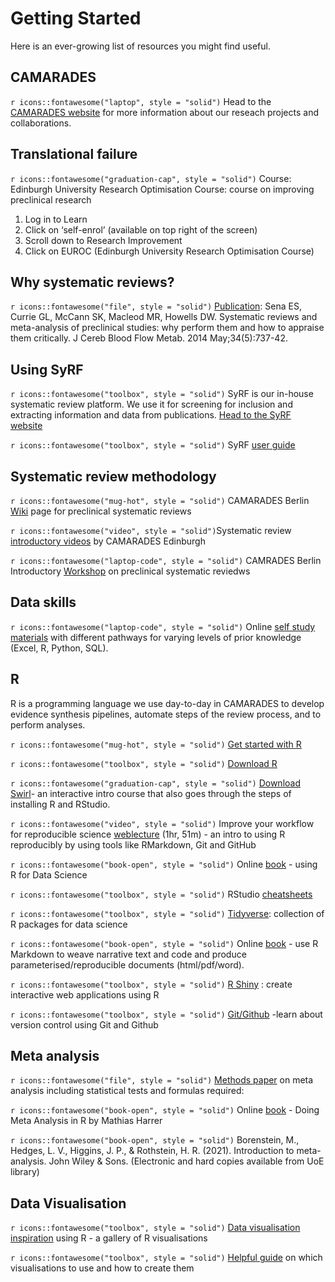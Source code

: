 # Getting Started

Here is an ever-growing list of resources you might find useful.

## CAMARADES 

 `r icons::fontawesome("laptop", style = "solid")` Head to the [CAMARADES website](https://www.ed.ac.uk/clinical-brain-sciences/research/camarades/about-camarades) for more information about our reseach projects and collaborations.

## Translational failure 

 `r icons::fontawesome("graduation-cap", style = "solid")` Course: Edinburgh University Research Optimisation Course: course on improving preclinical research 

1. Log in to Learn 
2. Click on ‘self-enrol’ (available on top right of the screen)
3. Scroll down to Research Improvement 
4. Click on EUROC (Edinburgh University Research Optimisation Course)

## Why systematic reviews?

 `r icons::fontawesome("file", style = "solid")` [Publication](https://pubmed.ncbi.nlm.nih.gov/24549183/): Sena ES, Currie GL, McCann SK, Macleod MR, Howells DW. Systematic reviews and meta-analysis of preclinical studies: why perform them and how to appraise them critically. J Cereb Blood Flow Metab. 2014 May;34(5):737-42.

## Using SyRF

 `r icons::fontawesome("toolbox", style = "solid")` SyRF is our in-house systematic review platform. We use it for screening for inclusion and extracting information and data from publications. [Head to the SyRF website](syrf.org.uk) 

 `r icons::fontawesome("toolbox", style = "solid")` SyRF [user guide](https://assets.syrf.org.uk/guides/SyRF_User_Guide.pdf)

 
## Systematic review methodology
 `r icons::fontawesome("mug-hot", style = "solid")` CAMARADES Berlin [Wiki](http://camarades.de/ - wiki for preclinical SRs) page for  preclinical systematic reviews

 `r icons::fontawesome("video", style = "solid")`Systematic review [introductory videos](https://www.ed.ac.uk/clinical-brain-sciences/research/camarades/tools-resources/sr-animal-studies) by CAMARADES Edinburgh

 `r icons::fontawesome("laptop-code", style = "solid")` CAMRADES Berlin Introductory [Workshop](https://osf.io/4zqhe) on preclinical systematic reviedws


## Data skills 

 `r icons::fontawesome("laptop-code", style = "solid")` Online [self study materials](https://www.ed.ac.uk/information-services/help-consultancy/is-skills/programmes-courses-and-toolkits/development-programmes/data-skills) with different pathways for varying levels of prior knowledge (Excel, R, Python, SQL).

 
## R 

R is a programming language we use day-to-day in CAMARADES to develop evidence synthesis pipelines, automate steps of the review process, and to perform analyses. 

 `r icons::fontawesome("mug-hot", style = "solid")` [Get started with R](https://rstudio-education.github.io/hopr/starting.html)

 `r icons::fontawesome("toolbox", style = "solid")` [Download R](https://www.rstudio.com/products/rstudio/download/#download)

 `r icons::fontawesome("graduation-cap", style = "solid")` [Download Swirl](https://swirlstats.com/students.html)- an interactive intro course that also goes through the steps of installing R and RStudio. 

 `r icons::fontawesome("video", style = "solid")` Improve your workflow for reproducible science [weblecture](https://www.youtube.com/watch?v=JA-vLsN-sic) (1hr, 51m) - an intro to using R reproducibly by using tools like RMarkdown, Git and GitHub 

 `r icons::fontawesome("book-open", style = "solid")` Online [book](https://r4ds.had.co.nz/) - using R for Data Science
 
 `r icons::fontawesome("toolbox", style = "solid")` RStudio [cheatsheets](https://www.rstudio.com/resources/cheatsheets/)

 `r icons::fontawesome("toolbox", style = "solid")` [Tidyverse](https://www.tidyverse.org/): collection of R packages for data science  
 
 `r icons::fontawesome("book-open", style = "solid")` Online [book](https://bookdown.org/yihui/rmarkdown/) - use R Markdown to weave narrative text and code and produce parameterised/reproducible documents (html/pdf/word).

 `r icons::fontawesome("toolbox", style = "solid")` [R Shiny](https://mastering-shiny.org/) : create interactive web applications using R  

 `r icons::fontawesome("toolbox", style = "solid")` [Git/Github](https://happygitwithr.com/) -learn about version control using Git and Github

## Meta analysis 

 `r icons::fontawesome("file", style = "solid")` [Methods paper](https://www.sciencedirect.com/science/article/pii/S016502701300321X?via%3Dihub#eq0005) on meta analysis including statistical tests and formulas required: 

 `r icons::fontawesome("book-open", style = "solid")` Online [book](https://bookdown.org/MathiasHarrer/Doing_Meta_Analysis_in_R/) - Doing Meta Analysis in R by Mathias Harrer

 `r icons::fontawesome("book-open", style = "solid")` Borenstein, M., Hedges, L. V., Higgins, J. P., & Rothstein, H. R. (2021). Introduction to meta-analysis. John Wiley & Sons. (Electronic and hard copies available from UoE library) 

## Data Visualisation 

 `r icons::fontawesome("toolbox", style = "solid")` [Data visualisation inspiration](https://r-graph-gallery.com/index.html) using R - a gallery of R visualisations

 `r icons::fontawesome("toolbox", style = "solid")` [Helpful guide](https://www.data-to-viz.com/) on which visualisations to use and how to create them

 